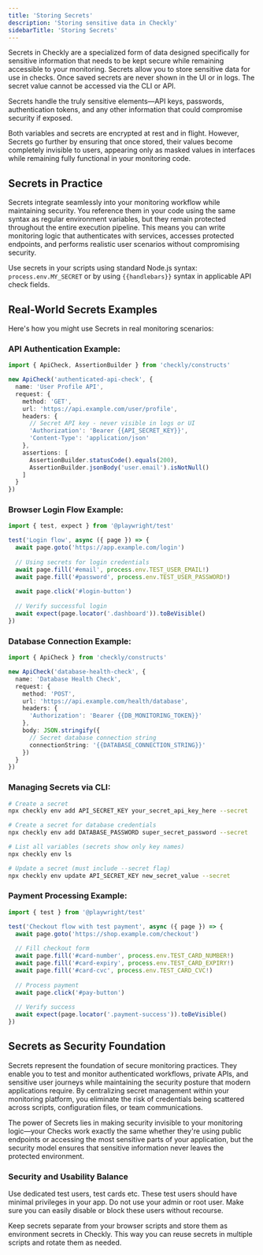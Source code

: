 ```yaml
---
title: 'Storing Secrets'
description: 'Storing sensitive data in Checkly'
sidebarTitle: 'Storing Secrets'
---
```


Secrets in Checkly are a specialized form of data designed specifically for sensitive information that needs to be kept secure while remaining accessible to your monitoring. Secrets allow you to store sensitive data for use in checks. Once saved secrets are never shown in the UI or in logs. The secret value cannot be accessed via the CLI or API.

Secrets handle the truly sensitive elements—API keys, passwords, authentication tokens, and any other information that could compromise security if exposed.

Both variables and secrets are encrypted at rest and in flight. However, Secrets go further by ensuring that once stored, their values become completely invisible to users, appearing only as masked values in interfaces while remaining fully functional in your monitoring code.



## Secrets in Practice

Secrets integrate seamlessly into your monitoring workflow while maintaining security. You reference them in your code using the same syntax as regular environment variables, but they remain protected throughout the entire execution pipeline. This means you can write monitoring logic that authenticates with services, accesses protected endpoints, and performs realistic user scenarios without compromising security.

Use secrets in your scripts using standard Node.js syntax: `process.env.MY_SECRET` or by using `{{handlebars}}` syntax in applicable API check fields.

## Real-World Secrets Examples

Here's how you might use Secrets in real monitoring scenarios:

### API Authentication Example:

```typescript
import { ApiCheck, AssertionBuilder } from 'checkly/constructs'

new ApiCheck('authenticated-api-check', {
  name: 'User Profile API',
  request: {
    method: 'GET',
    url: 'https://api.example.com/user/profile',
    headers: {
      // Secret API key - never visible in logs or UI
      'Authorization': 'Bearer {{API_SECRET_KEY}}',
      'Content-Type': 'application/json'
    },
    assertions: [
      AssertionBuilder.statusCode().equals(200),
      AssertionBuilder.jsonBody('user.email').isNotNull()
    ]
  }
})
```

### Browser Login Flow Example:

```typescript
import { test, expect } from '@playwright/test'

test('Login flow', async ({ page }) => {
  await page.goto('https://app.example.com/login')
  
  // Using secrets for login credentials
  await page.fill('#email', process.env.TEST_USER_EMAIL!)
  await page.fill('#password', process.env.TEST_USER_PASSWORD!)
  
  await page.click('#login-button')
  
  // Verify successful login
  await expect(page.locator('.dashboard')).toBeVisible()
})
```

### Database Connection Example:

```typescript
import { ApiCheck } from 'checkly/constructs'

new ApiCheck('database-health-check', {
  name: 'Database Health Check',
  request: {
    method: 'POST',
    url: 'https://api.example.com/health/database',
    headers: {
      'Authorization': 'Bearer {{DB_MONITORING_TOKEN}}'
    },
    body: JSON.stringify({
      // Secret database connection string
      connectionString: '{{DATABASE_CONNECTION_STRING}}'
    })
  }
})
```

### Managing Secrets via CLI:

```bash
# Create a secret
npx checkly env add API_SECRET_KEY your_secret_api_key_here --secret

# Create a secret for database credentials
npx checkly env add DATABASE_PASSWORD super_secret_password --secret

# List all variables (secrets show only key names)
npx checkly env ls

# Update a secret (must include --secret flag)
npx checkly env update API_SECRET_KEY new_secret_value --secret
```

### Payment Processing Example:

```typescript
import { test } from '@playwright/test'

test('Checkout flow with test payment', async ({ page }) => {
  await page.goto('https://shop.example.com/checkout')
  
  // Fill checkout form
  await page.fill('#card-number', process.env.TEST_CARD_NUMBER!)
  await page.fill('#card-expiry', process.env.TEST_CARD_EXPIRY!)
  await page.fill('#card-cvc', process.env.TEST_CARD_CVC!)
  
  // Process payment
  await page.click('#pay-button')
  
  // Verify success
  await expect(page.locator('.payment-success')).toBeVisible()
})
```

## Secrets as Security Foundation

Secrets represent the foundation of secure monitoring practices. They enable you to test and monitor authenticated workflows, private APIs, and sensitive user journeys while maintaining the security posture that modern applications require. By centralizing secret management within your monitoring platform, you eliminate the risk of credentials being scattered across scripts, configuration files, or team communications.

The power of Secrets lies in making security invisible to your monitoring logic—your Checks work exactly the same whether they're using public endpoints or accessing the most sensitive parts of your application, but the security model ensures that sensitive information never leaves the protected environment.

### Security and Usability Balance

Use dedicated test users, test cards etc. These test users should have minimal privileges in your app. Do not use your admin or root user. Make sure you can easily disable or block these users without recourse.

Keep secrets separate from your browser scripts and store them as environment secrets in Checkly. This way you can reuse secrets in multiple scripts and rotate them as needed.